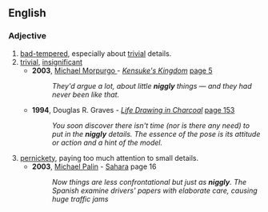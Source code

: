==English==

===Adjective===
{{en-adj}}

# [[bad-tempered]], especially about [[trivial]] details.
# [[trivial]], [[insignificant]]
#*'''2003''', [[w:Michael Morpurgo |Michael Morpurgo ]] - ''[[w: Kensuke's Kingdom| Kensuke's Kingdom]]'' [http://books.google.com/books?id=bqyGBOJejNoC&pg=PA5&dq=niggly&lr=&sig=Xs2OLG9djxgVX8bFv2ee8ESUgxw#PPP15,M1 page 5]
#*:''They'd argue a lot, about little '''niggly''' things — and they had never been like that.''
#*'''1994''', Douglas R. Graves - ''[http://books.google.com/books?id=RZcmIMxv8HYC Life Drawing in Charcoal]'' [http://books.google.com/books?id=RZcmIMxv8HYC&pg=PA153&dq=niggly&lr=&sig=VM9X2jg6MmNI-MSzSfNlYnWyTPM page 153]
#*:''You soon discover there isn't time (nor is there any need) to put in the '''niggly''' details. The essence of the pose is its attitude or action and a hint of the model.''
# [[pernickety]], paying too much attention to small details.
#*'''2003''', [[w:Michael Palin|Michael Palin]] - [[w:Sahara (Michael Palin)|Sahara]] page 16
#*:''Now things are less confrontational but just as '''niggly'''. The Spanish examine drivers' papers with elaborate care, causing huge traffic jams''